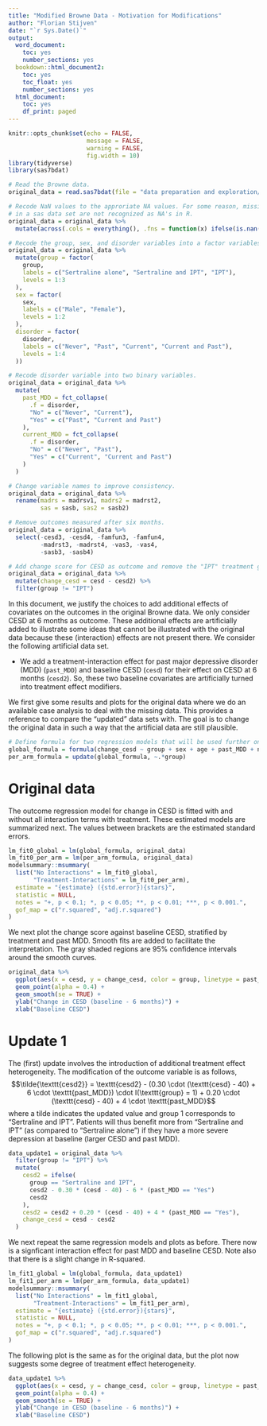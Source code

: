 ```yaml
---
title: "Modified Browne Data - Motivation for Modifications"
author: "Florian Stijven"
date: "`r Sys.Date()`"
output:
  word_document:
    toc: yes
    number_sections: yes
  bookdown::html_document2:
    toc: yes
    toc_float: yes
    number_sections: yes
  html_document:
    toc: yes
    df_print: paged
---
```


```r
knitr::opts_chunk$set(echo = FALSE,
                      message = FALSE,
                      warning = FALSE,
                      fig.width = 10)
library(tidyverse)
library(sas7bdat)
```


```r
# Read the Browne data.
original_data = read.sas7bdat(file = "data preparation and exploration/final.sas7bdat")

# Recode NaN values to the approriate NA values. For some reason, missing values
# in a sas data set are not recognized as NA's in R.
original_data = original_data %>%
  mutate(across(.cols = everything(), .fns = function(x) ifelse(is.nan(x), NA, x)))

# Recode the group, sex, and disorder variables into a factor variables.
original_data = original_data %>%
  mutate(group = factor(
    group,
    labels = c("Sertraline alone", "Sertraline and IPT", "IPT"),
    levels = 1:3
  ),
  sex = factor(
    sex,
    labels = c("Male", "Female"),
    levels = 1:2
  ),
  disorder = factor(
    disorder,
    labels = c("Never", "Past", "Current", "Current and Past"),
    levels = 1:4
  ))

# Recode disorder variable into two binary variables.
original_data = original_data %>%
  mutate(
    past_MDD = fct_collapse(
      .f = disorder,
      "No" = c("Never", "Current"),
      "Yes" = c("Past", "Current and Past")
    ),
    current_MDD = fct_collapse(
      .f = disorder,
      "No" = c("Never", "Past"),
      "Yes" = c("Current", "Current and Past")
    )
  )

# Change variable names to improve consistency.
original_data = original_data %>%
  rename(madrs = madrsv1, madrs2 = madrst2,
         sas = sasb, sas2 = sasb2)

# Remove outcomes measured after six months. 
original_data = original_data %>%
  select(-cesd3, -cesd4, -famfun3, -famfun4,
         -madrst3, -madrst4, -vas3, -vas4,
         -sasb3, -sasb4)

# Add change score for CESD as outcome and remove the "IPT" treatment group . 
original_data = original_data %>%
  mutate(change_cesd = cesd - cesd2) %>%
  filter(group != "IPT")

```

In this document, we justify the choices to add additional effects of covariates
on the outcomes in the original Browne data. We only consider CESD at 6 months as
outcome. These additional effects are artificially added to illustrate some
ideas that cannot be illustrated with the original data because these
(interaction) effects are not present there. We consider the following artificial data
set.

* We add a treatment-interaction effect for past major depressive disorder
(MDD) (`past_MDD`) and baseline CESD (`cesd`) for their effect on CESD at 6
months (`cesd2`). So, these two baseline covariates are artificially turned into
treatment effect modifiers.

We first give some results and plots for the original data where we do an
available case analysis to deal with the missing data. This provides a reference
to compare the "updated" data sets with. The goal is to change the original data
in such a way that the artificial data are still plausible. 

```r
# Define formula for two regression models that will be used further on.
global_formula = formula(change_cesd ~ group + sex + age + past_MDD + numchild + phealth + madrs + sas + famfun + cesd + vas)
per_arm_formula = update(global_formula, ~.*group)

```


# Original data


The outcome regression model for change in CESD is fitted with and without all
interaction terms with treatment. These estimated models are summarized next.
The values between brackets are the estimated standard errors.

```r
lm_fit0_global = lm(global_formula, original_data)
lm_fit0_per_arm = lm(per_arm_formula, original_data)
modelsummary::msummary(
  list("No Interactions" = lm_fit0_global,
       "Treatment-Interactions" = lm_fit0_per_arm),
  estimate = "{estimate} ({std.error}){stars}",
  statistic = NULL,
  notes = "+, p < 0.1; *, p < 0.05; **, p < 0.01; ***, p < 0.001.",
  gof_map = c("r.squared", "adj.r.squared")
)
```

We next plot the change score against baseline CESD, stratified by treatment and
past MDD. Smooth fits are added to facilitate the interpretation. The gray
shaded regions are 95% confidence intervals around the smooth curves. 

```r
original_data %>%
  ggplot(aes(x = cesd, y = change_cesd, color = group, linetype = past_MDD)) +
  geom_point(alpha = 0.4) + 
  geom_smooth(se = TRUE) +
  ylab("Change in CESD (baseline - 6 months)") +
  xlab("Baseline CESD")
```


# Update 1

The (first) update involves the introduction of additional treatment effect
heterogeneity. The modification of the outcome variable is as follows,
$$\tilde{\texttt{cesd2}} = \texttt{cesd2} - (0.30 \cdot (\texttt{cesd} - 40) + 6 \cdot \texttt{past_MDD}) \cdot I(\texttt{group} = 1) + 0.20 \cdot (\texttt{cesd} - 40) + 4 \cdot \texttt{past_MDD}$$
where a tilde indicates the updated value and group $1$ corresponds to
"Sertraline and IPT". Patients will thus benefit more from "Sertraline and IPT" (as
compared to "Sertraline alone") if they have a more severe depression at
baseline (larger CESD and past MDD).


```r
data_update1 = original_data %>%
  filter(group != "IPT") %>%
  mutate(
    cesd2 = ifelse(
      group == "Sertraline and IPT",
      cesd2 - 0.30 * (cesd - 40) - 6 * (past_MDD == "Yes")              ,
      cesd2
    ),
    cesd2 = cesd2 + 0.20 * (cesd - 40) + 4 * (past_MDD == "Yes"),
    change_cesd = cesd - cesd2
  )
```


We next repeat the same regression models and plots as before. There now is 
a signficant interaction effect for past MDD and baseline CESD. Note also that
there is a slight change in R-squared.

```r
lm_fit1_global = lm(global_formula, data_update1)
lm_fit1_per_arm = lm(per_arm_formula, data_update1)
modelsummary::msummary(
  list("No Interactions" = lm_fit1_global,
       "Treatment-Interactions" = lm_fit1_per_arm),
  estimate = "{estimate} ({std.error}){stars}",
  statistic = NULL,
  notes = "+, p < 0.1; *, p < 0.05; **, p < 0.01; ***, p < 0.001.",
  gof_map = c("r.squared", "adj.r.squared")
)
```

The following plot is the same as for the original data, but the plot now 
suggests some degree of treatment effect heterogeneity. 

```r
data_update1 %>%
  ggplot(aes(x = cesd, y = change_cesd, color = group, linetype = past_MDD)) +
  geom_point(alpha = 0.4) + 
  geom_smooth(se = TRUE) +
  ylab("Change in CESD (baseline - 6 months)") +
  xlab("Baseline CESD")
```

